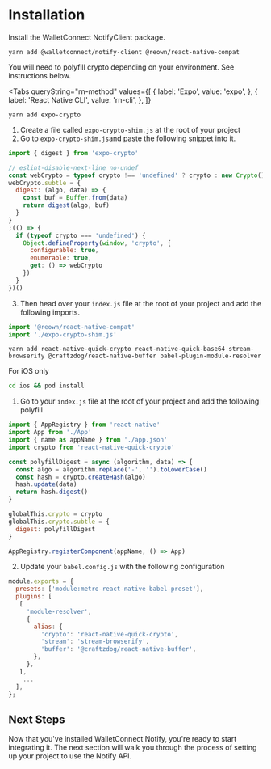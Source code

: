 
# Installation

Install the WalletConnect NotifyClient package.

```
yarn add @walletconnect/notify-client @reown/react-native-compat
```

You will need to polyfill crypto depending on your environment. See instructions below.

<Tabs
queryString="rn-method"
	values={[
		{ label: 'Expo', value: 'expo', },
		{ label: 'React Native CLI', value: 'rn-cli', },
	]}
>
<TabItem value="expo">

```
yarn add expo-crypto
```

1. Create a file called `expo-crypto-shim.js` at the root of your project
2. Go to `expo-crypto-shim.js`and paste the following snippet into it.

```js
import { digest } from 'expo-crypto'

// eslint-disable-next-line no-undef
const webCrypto = typeof crypto !== 'undefined' ? crypto : new Crypto()
webCrypto.subtle = {
  digest: (algo, data) => {
    const buf = Buffer.from(data)
    return digest(algo, buf)
  }
}
;(() => {
  if (typeof crypto === 'undefined') {
    Object.defineProperty(window, 'crypto', {
      configurable: true,
      enumerable: true,
      get: () => webCrypto
    })
  }
})()
```

3. Then head over your `index.js` file at the root of your project and add the following imports.

```js
import '@reown/react-native-compat'
import './expo-crypto-shim.js'
```

</TabItem>
<TabItem value="rn-cli">

```
yarn add react-native-quick-crypto react-native-quick-base64 stream-browserify @craftzdog/react-native-buffer babel-plugin-module-resolver
```

For iOS only

```bash
cd ios && pod install
```

1. Go to your `index.js` file at the root of your project and add the following polyfill

```js
import { AppRegistry } from 'react-native'
import App from './App'
import { name as appName } from './app.json'
import crypto from 'react-native-quick-crypto'

const polyfillDigest = async (algorithm, data) => {
  const algo = algorithm.replace('-', '').toLowerCase()
  const hash = crypto.createHash(algo)
  hash.update(data)
  return hash.digest()
}

globalThis.crypto = crypto
globalThis.crypto.subtle = {
  digest: polyfillDigest
}

AppRegistry.registerComponent(appName, () => App)
```

2. Update your `babel.config.js` with the following configuration

```js
module.exports = {
  presets: ['module:metro-react-native-babel-preset'],
  plugins: [
   [
     'module-resolver',
     {
       alias: {
         'crypto': 'react-native-quick-crypto',
         'stream': 'stream-browserify',
         'buffer': '@craftzdog/react-native-buffer',
       },
     },
   ],
    ...
  ],
};
```

</TabItem>
</Tabs>

## Next Steps

Now that you've installed WalletConnect Notify, you're ready to start integrating it. The next section will walk you through the process of setting up your project to use the Notify API.
